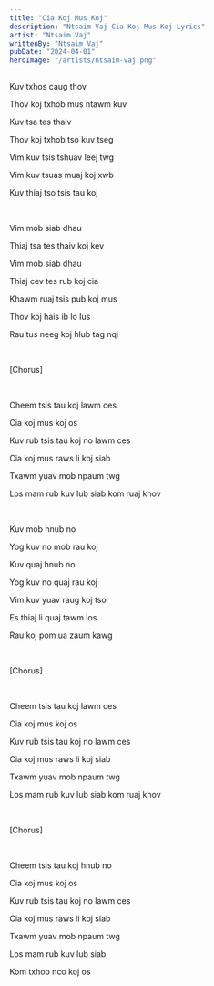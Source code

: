 ```yaml
---
title: "Cia Koj Mus Koj"
description: "Ntsaim Vaj Cia Koj Mus Koj Lyrics"
artist: "Ntsaim Vaj"
writtenBy: "Ntsaim Vaj"
pubDate: "2024-04-01"
heroImage: "/artists/ntsaim-vaj.png"
---
```


Kuv txhos caug thov

Thov koj txhob mus ntawm kuv

Kuv tsa tes thaiv

Thov koj txhob tso kuv tseg

Vim kuv tsis tshuav leej twg

Vim kuv tsuas muaj koj xwb

Kuv thiaj tso tsis tau koj

<br />

Vim mob siab dhau

Thiaj tsa tes thaiv koj kev

Vim mob siab dhau

Thiaj cev tes rub koj cia

Khawm ruaj tsis pub koj mus

Thov koj hais ib lo lus

Rau tus neeg koj hlub tag nqi

<br />

[Chorus]

<br />

Cheem tsis tau koj lawm ces

Cia koj mus koj os

Kuv rub tsis tau koj no lawm ces

Cia koj mus raws li koj siab

Txawm yuav mob npaum twg

Los mam rub kuv lub siab kom ruaj khov

<br />

Kuv mob hnub no

Yog kuv no mob rau koj

Kuv quaj hnub no

Yog kuv no quaj rau koj

Vim kuv yuav raug koj tso

Es thiaj li quaj tawm los

Rau koj pom ua zaum kawg

<br />

[Chorus]

<br />

Cheem tsis tau koj lawm ces

Cia koj mus koj os

Kuv rub tsis tau koj no lawm ces

Cia koj mus raws li koj siab

Txawm yuav mob npaum twg

Los mam rub kuv lub siab kom ruaj khov

<br />

[Chorus]

<br />

Cheem tsis tau koj hnub no

Cia koj mus koj os

Kuv rub tsis tau koj no lawm ces

Cia koj mus raws li koj siab

Txawm yuav mob npaum twg

Los mam rub kuv lub siab

Kom txhob nco koj os
